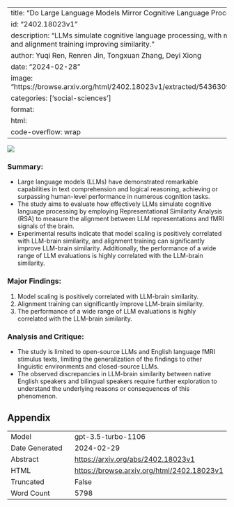 
---
title: "Do Large Language Models Mirror Cognitive Language Processing?"
id: "2402.18023v1"
description: "LLMs simulate cognitive language processing, with model scaling and alignment training improving similarity."
author: Yuqi Ren, Renren Jin, Tongxuan Zhang, Deyi Xiong
date: "2024-02-28"
image: "https://browse.arxiv.org/html/2402.18023v1/extracted/5436309/model.png"
categories: ['social-sciences']
format:
  html:
    code-overflow: wrap
---

![](https://browse.arxiv.org/html/2402.18023v1/extracted/5436309/model.png)

### **Summary:**
- Large language models (LLMs) have demonstrated remarkable capabilities in text comprehension and logical reasoning, achieving or surpassing human-level performance in numerous cognition tasks.
- The study aims to evaluate how effectively LLMs simulate cognitive language processing by employing Representational Similarity Analysis (RSA) to measure the alignment between LLM representations and fMRI signals of the brain.
- Experimental results indicate that model scaling is positively correlated with LLM-brain similarity, and alignment training can significantly improve LLM-brain similarity. Additionally, the performance of a wide range of LLM evaluations is highly correlated with the LLM-brain similarity.

### **Major Findings:**
1. Model scaling is positively correlated with LLM-brain similarity.
2. Alignment training can significantly improve LLM-brain similarity.
3. The performance of a wide range of LLM evaluations is highly correlated with the LLM-brain similarity.

### **Analysis and Critique:**
- The study is limited to open-source LLMs and English language fMRI stimulus texts, limiting the generalization of the findings to other linguistic environments and closed-source LLMs.
- The observed discrepancies in LLM-brain similarity between native English speakers and bilingual speakers require further exploration to understand the underlying reasons or consequences of this phenomenon.

## Appendix

|          |          |
|----------|----------|
| Model     | gpt-3.5-turbo-1106       |
| Date Generated     | 2024-02-29       |
| Abstract | [https://arxiv.org/abs/2402.18023v1](https://arxiv.org/abs/2402.18023v1)        |
| HTML     | [https://browse.arxiv.org/html/2402.18023v1](https://browse.arxiv.org/html/2402.18023v1)       |
| Truncated       | False       |
| Word Count       | 5798       |